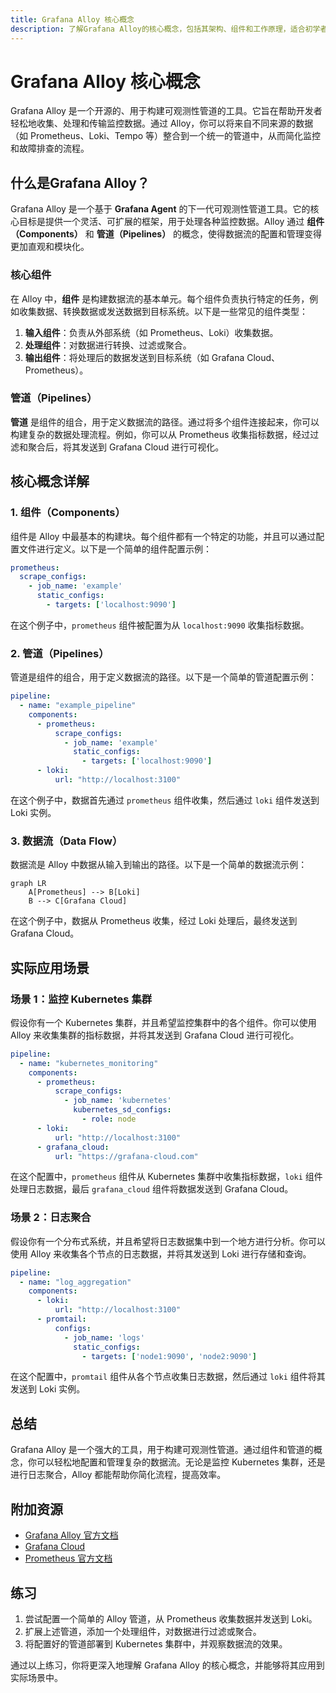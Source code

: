 ```yaml
---
title: Grafana Alloy 核心概念
description: 了解Grafana Alloy的核心概念，包括其架构、组件和工作原理，适合初学者快速上手。
---
```


# Grafana Alloy 核心概念

Grafana Alloy 是一个开源的、用于构建可观测性管道的工具。它旨在帮助开发者轻松地收集、处理和传输监控数据。通过 Alloy，你可以将来自不同来源的数据（如 Prometheus、Loki、Tempo 等）整合到一个统一的管道中，从而简化监控和故障排查的流程。

## 什么是Grafana Alloy？

Grafana Alloy 是一个基于 **Grafana Agent** 的下一代可观测性管道工具。它的核心目标是提供一个灵活、可扩展的框架，用于处理各种监控数据。Alloy 通过 **组件（Components）** 和 **管道（Pipelines）** 的概念，使得数据流的配置和管理变得更加直观和模块化。

### 核心组件

在 Alloy 中，**组件** 是构建数据流的基本单元。每个组件负责执行特定的任务，例如收集数据、转换数据或发送数据到目标系统。以下是一些常见的组件类型：

1. **输入组件**：负责从外部系统（如 Prometheus、Loki）收集数据。
2. **处理组件**：对数据进行转换、过滤或聚合。
3. **输出组件**：将处理后的数据发送到目标系统（如 Grafana Cloud、Prometheus）。

### 管道（Pipelines）

**管道** 是组件的组合，用于定义数据流的路径。通过将多个组件连接起来，你可以构建复杂的数据处理流程。例如，你可以从 Prometheus 收集指标数据，经过过滤和聚合后，将其发送到 Grafana Cloud 进行可视化。

## 核心概念详解

### 1. 组件（Components）

组件是 Alloy 中最基本的构建块。每个组件都有一个特定的功能，并且可以通过配置文件进行定义。以下是一个简单的组件配置示例：

```yaml
prometheus:
  scrape_configs:
    - job_name: 'example'
      static_configs:
        - targets: ['localhost:9090']
```

在这个例子中，`prometheus` 组件被配置为从 `localhost:9090` 收集指标数据。

### 2. 管道（Pipelines）

管道是组件的组合，用于定义数据流的路径。以下是一个简单的管道配置示例：

```yaml
pipeline:
  - name: "example_pipeline"
    components:
      - prometheus:
          scrape_configs:
            - job_name: 'example'
              static_configs:
                - targets: ['localhost:9090']
      - loki:
          url: "http://localhost:3100"
```

在这个例子中，数据首先通过 `prometheus` 组件收集，然后通过 `loki` 组件发送到 Loki 实例。

### 3. 数据流（Data Flow）

数据流是 Alloy 中数据从输入到输出的路径。以下是一个简单的数据流示例：

```mermaid
graph LR
    A[Prometheus] --> B[Loki]
    B --> C[Grafana Cloud]
```

在这个例子中，数据从 Prometheus 收集，经过 Loki 处理后，最终发送到 Grafana Cloud。

## 实际应用场景

### 场景 1：监控 Kubernetes 集群

假设你有一个 Kubernetes 集群，并且希望监控集群中的各个组件。你可以使用 Alloy 来收集集群的指标数据，并将其发送到 Grafana Cloud 进行可视化。

```yaml
pipeline:
  - name: "kubernetes_monitoring"
    components:
      - prometheus:
          scrape_configs:
            - job_name: 'kubernetes'
              kubernetes_sd_configs:
                - role: node
      - loki:
          url: "http://localhost:3100"
      - grafana_cloud:
          url: "https://grafana-cloud.com"
```

在这个配置中，`prometheus` 组件从 Kubernetes 集群中收集指标数据，`loki` 组件处理日志数据，最后 `grafana_cloud` 组件将数据发送到 Grafana Cloud。

### 场景 2：日志聚合

假设你有一个分布式系统，并且希望将日志数据集中到一个地方进行分析。你可以使用 Alloy 来收集各个节点的日志数据，并将其发送到 Loki 进行存储和查询。

```yaml
pipeline:
  - name: "log_aggregation"
    components:
      - loki:
          url: "http://localhost:3100"
      - promtail:
          configs:
            - job_name: 'logs'
              static_configs:
                - targets: ['node1:9090', 'node2:9090']
```

在这个配置中，`promtail` 组件从各个节点收集日志数据，然后通过 `loki` 组件将其发送到 Loki 实例。

## 总结

Grafana Alloy 是一个强大的工具，用于构建可观测性管道。通过组件和管道的概念，你可以轻松地配置和管理复杂的数据流。无论是监控 Kubernetes 集群，还是进行日志聚合，Alloy 都能帮助你简化流程，提高效率。

## 附加资源

- [Grafana Alloy 官方文档](https://grafana.com/docs/alloy/latest/)
- [Grafana Cloud](https://grafana.com/products/cloud/)
- [Prometheus 官方文档](https://prometheus.io/docs/)

## 练习

1. 尝试配置一个简单的 Alloy 管道，从 Prometheus 收集数据并发送到 Loki。
2. 扩展上述管道，添加一个处理组件，对数据进行过滤或聚合。
3. 将配置好的管道部署到 Kubernetes 集群中，并观察数据流的效果。

通过以上练习，你将更深入地理解 Grafana Alloy 的核心概念，并能够将其应用到实际场景中。